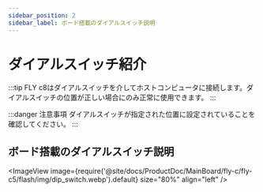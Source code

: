 ```yaml
---
sidebar_position: 2
sidebar_label: ボード搭載のダイアルスイッチ説明
---
```




# ダイアルスイッチ紹介

:::tip
FLY c8はダイアルスイッチを介してホストコンピュータに接続します。ダイアルスイッチの位置が正しい場合にのみ正常に使用できます。
:::

:::danger 注意事項
ダイアルスイッチが指定された位置に設定されていることを確認してください。
:::

## ボード搭載のダイアルスイッチ説明
<ImageView image={require('@site/docs/ProductDoc/MainBoard/fly-c/fly-c5/flash/img/dip_switch.webp').default} size="80%" align="left" />
